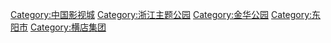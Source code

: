 [[Category:中国影视城|Category:中国影视城]]
[[Category:浙江主题公园‎|Category:浙江主题公园‎]]
[[Category:金华公园|Category:金华公园]]
[[Category:东阳市|Category:东阳市]]
[[Category:横店集团|Category:横店集团]]